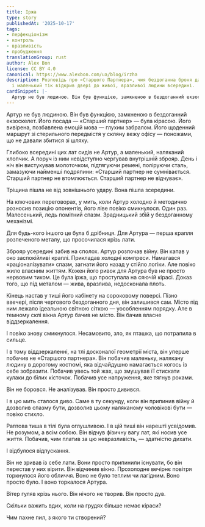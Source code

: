 ```yaml
---
title: Іржа
type: story
publishedAt: '2025-10-17'
tags:
- перфекціонізм
- контроль
- вразливість
- пробудження
translationGroup: rust
author: Alex Bon
license: CC BY 4.0
canonical: https://www.alexbon.com/ua/blog/irzha
description: Розповідь про «Старшого Партнера», чия бездоганна броня дала тріщину,
  і маленький тік відкрив двері до живої, вразливої людини всередині.
cardSnippet: |-
  Артур не був людиною. Він був функцією, замкненою в бездоганний екзоскелет. Його посада — «Старший партнер» — була кірасою. Його вивірена, позбавлена емоцій мова — глухим забралом. Його щоденний маршрут зі стерильного передмістя у скляну вежу офісу — поножами, що не давали збитися зі шляху. Глибоко всередині цих лат сидів не Артур, а маленький, наляканий хлопчик.
---
```


Артур не був людиною. Він був функцією, замкненою в бездоганний екзоскелет. Його посада — «Старший партнер» — була кірасою. Його вивірена, позбавлена емоцій мова — глухим забралом. Його щоденний маршрут зі стерильного передмістя у скляну вежу офісу — поножами, що не давали збитися зі шляху.

Глибоко всередині цих лат сидів не Артур, а маленький, наляканий хлопчик. А поруч із ним невідступно чергував внутрішній зброяр. День і ніч він вистукував молоточком, підтягуючи ремені, поліруючи сталь, замазуючи найменші подряпини: «Старший партнер не сумнівається. Старший партнер не втомлюється. Старший партнер не відчуває».

Тріщина пішла не від зовнішнього удару. Вона пішла зсередини.

На ключових переговорах, у мить, коли Артур холодно й методично розносив позицію опонентів, його ліве повіко смикнулося. Один раз. Малесенький, ледь помітний спазм. Зрадницький збій у бездоганному механізмі.

Для будь-кого іншого це була б дрібниця. Для Артура — перша крапля розпеченого металу, що просочилася крізь лати.

Зброяр усередині забив на сполох. Артур розпочав війну. Він капав у око заспокійливі краплі. Прикладав холодні компреси. Намагався «раціоналізувати» спазм, загнати його назад у стійло логіки. Але повіко жило власним життям. Кожен його ривок для Артура був не просто нервовим тиком. Це була іржа, що проступала на сяючій кірасі. Доказ того, що під металом — жива, вразлива, недосконала плоть.

Кінець настав у тиші його кабінету на сороковому поверсі. Пізно ввечері, після чергового бездоганного дня, він залишився сам. Місто під ним лежало ідеальною світною сіткою — уособленням порядку. Але в темному склі вікна Артур бачив не місто. Він бачив власне віддзеркалення.

І повіко знову смикнулося. Несамовито, зло, як пташка, що потрапила в сильце.

І в тому віддзеркаленні, на тлі досконалої геометрії міста, він уперше побачив не «Старшого партнера». Він побачив маленьку, налякану людину в дорогому костюмі, яка відчайдушно намагається когось із себе зобразити. Побачив увесь той жах, що змушував її стискати кулаки до білих кісточок. Побачив усе напруження, яке тягнув роками.

Він не боровся. Не аналізував. Він просто дивився.

І в цю мить сталося диво. Саме в ту секунду, коли він припинив війну й дозволив спазму бути, дозволив цьому наляканому чоловікові бути — повіко стихло.

Раптова тиша в тілі була оглушливою. І в цій тиші він нарешті усвідомив. Не розумом, а всім собою. Він відчув фізичну вагу лат, які носив усе життя. Побачив, чим платив за цю невразливість, — здатністю дихати.

І відбулося відпускання.

Він не зривав із себе лати. Вони просто припинили існувати, бо він перестав у них вірити. Він відчинив вікно. Прохолодне вечірнє повітря торкнулося його обличчя. Воно не було теплим чи лагідним. Воно просто було. І воно торкалося Артура.

Вітер гуляв крізь нього. Він нічого не творив. Він просто дув.

Скільки важить вдих, коли на грудях більше немає кіраси?

Чим пахне пил, з якого ти створений?
